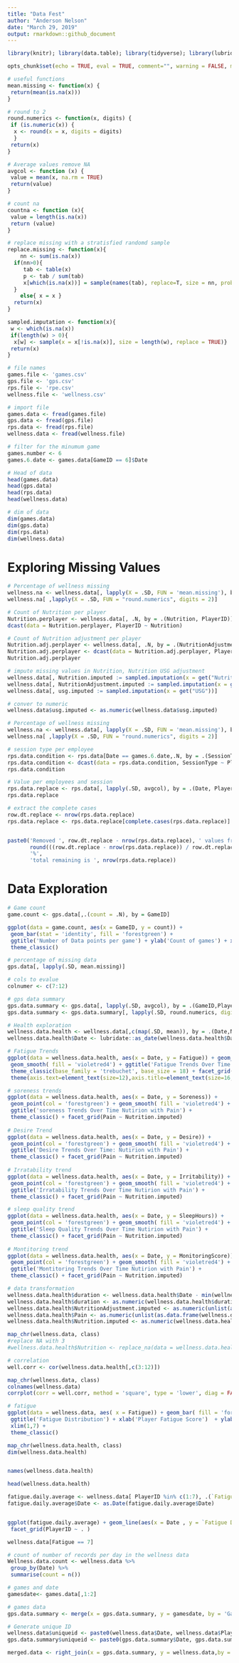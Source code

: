 ```yaml
---
title: "Data Fest"
author: "Anderson Nelson"
date: "March 29, 2019"
output: rmarkdown::github_document
---
```


```r

library(knitr); library(data.table); library(tidyverse); library(lubridate); library(purrr); library(corrplot)
```



```r
opts_chunk$set(echo = TRUE, eval = TRUE, comment="", warning = FALSE, message = FALSE, tidy.opts=list(width.cutoff=55), tidy = TRUE)
```

```r
# useful functions 
mean.missing <- function(x) {
 return(mean(is.na(x)))
}

# round to 2 
round.numerics <- function(x, digits) {
 if (is.numeric(x)) {
  x <- round(x = x, digits = digits)
  }
 return(x)
}

# Average values remove NA 
avgcol <- function (x) {
 value = mean(x, na.rm = TRUE)
 return(value)
}

# count na 
countna <- function (x){
 value = length(is.na(x))
 return (value)
}

# replace missing with a stratisfied randomd sample 
replace.missing <- function(x){
    nn <- sum(is.na(x))
  if(nn>0){
     tab <- table(x)
     p <- tab / sum(tab)
     x[which(is.na(x))] = sample(names(tab), replace=T, size = nn, prob = p)
  }
    else{ x = x }
  return(x)
}

sampled.imputation <- function(x){ 
 w <- which(is.na(x)) 
 if(length(w) > 0){
  x[w] <- sample(x = x[!is.na(x)], size = length(w), replace = TRUE)}
 return(x) 
}


```


```r
# file names 
games.file <- 'games.csv'
gps.file <- 'gps.csv'
rps.file <- 'rpe.csv'
wellness.file <- 'wellness.csv'

# import file 
games.data <- fread(games.file)
gps.data <- fread(gps.file)
rps.data <- fread(rps.file)
wellness.data <- fread(wellness.file)
```

```r
# filter for the minumum game 
games.number <- 6
games.6.date <- games.data[GameID == 6]$Date
```

```r
# Head of data 
head(games.data)
head(gps.data)
head(rps.data)
head(wellness.data)

# dim of data 
dim(games.data)
dim(gps.data)
dim(rps.data)
dim(wellness.data)
```

# Exploring Missing Values 
```r
# Percentage of wellness missing 
wellness.na <- wellness.data[, lapply(X = .SD, FUN = 'mean.missing'), by = PlayerID]
wellness.na[ ,lapply(X = .SD, FUN = "round.numerics", digits = 2)]

# Count of Nutrition per player 
Nutrition.perplayer <- wellness.data[, .N, by = .(Nutrition, PlayerID)]
dcast(data = Nutrition.perplayer, PlayerID ~ Nutrition)

# Count of Nutrition adjustment per player 
Nutrition.adj.perplayer <- wellness.data[, .N, by = .(NutritionAdjustment, PlayerID)]
Nutrition.adj.perplayer <- dcast(data = Nutrition.adj.perplayer, PlayerID ~ NutritionAdjustment)
Nutrition.adj.perplayer

# impute missing values in Nutrition, Nutrition USG adjustment 
wellness.data[, Nutrition.imputed := sampled.imputation(x = get("Nutrition"))]
wellness.data[, NutritionAdjustment.imputed := sampled.imputation(x = get("NutritionAdjustment"))]
wellness.data[, usg.imputed := sampled.imputation(x = get("USG"))]

# conver to numeric 
wellness.data$usg.imputed <- as.numeric(wellness.data$usg.imputed)

# Percentage of wellness missing 
wellness.na <- wellness.data[, lapply(X = .SD, FUN = 'mean.missing'), by = PlayerID]
wellness.na[ ,lapply(X = .SD, FUN = "round.numerics", digits = 2)]
```

```r
# session type per employee 
rps.data.condition <- rps.data[Date == games.6.date,.N, by = .(SessionType, PlayerID)]
rps.data.condition <- dcast(data = rps.data.condition, SessionType ~ PlayerID)
rps.data.condition

# Value per employees and session 
rps.data.replace <- rps.data[, lapply(.SD, avgcol), by = .(Date, PlayerID), .SDcols = 7:10]
rps.data.replace

# extract the complete cases 
row.dt.replace <- nrow(rps.data.replace)
rps.data.replace <- rps.data.replace[complete.cases(rps.data.replace)]


paste0('Removed ', row.dt.replace - nrow(rps.data.replace), ' values from the dataset or ', 
       round(((row.dt.replace - nrow(rps.data.replace)) / row.dt.replace) * 100,2),  
       '%', 
       'total remaining is ', nrow(rps.data.replace))

```

# Data Exploration 
```r
# Game count 
game.count <- gps.data[,.(count = .N), by = GameID]

ggplot(data = game.count, aes(x = GameID, y = count)) + 
 geom_bar(stat = 'identity', fill = 'forestgreen') + 
 ggtitle('Number of Data points per game') + ylab('Count of games') + xlab('Game number') + 
 theme_classic() 

```

```r
# percentage of missing data 
gps.data[, lapply(.SD, mean.missing)]

# cols to evalue
colnumer <- c(7:12)

# gps data summary 
gps.data.summary <- gps.data[, lapply(.SD, avgcol), by = .(GameID,PlayerID), .SDcols = colnumer]
gps.data.summary <- gps.data.summary[, lapply(.SD, round.numerics, digits = 2)]

```

```r

# Health exploration  
wellness.data.health <- wellness.data[,c(map(.SD, mean)), by = .(Date,Nutrition.imputed,Pain), .SDcols = c(3:6,9:11,22)]
wellness.data.health$Date <- lubridate::as_date(wellness.data.health$Date)

# Fatigue Trends 
ggplot(data = wellness.data.health, aes(x = Date, y = Fatigue)) + geom_point(col = 'forestgreen') + 
 geom_smooth( fill = 'violetred4') + ggtitle('Fatigue Trends Over Time For Nutirion with Pain') + 
 theme_classic(base_family = 'trebuchet', base_size = 18) + facet_grid(Nutrition.imputed ~Pain) +
 theme(axis.text=element_text(size=12),axis.title=element_text(size=16,face="bold"))

# soreness trends 
ggplot(data = wellness.data.health, aes(x = Date, y = Soreness)) + 
 geom_point(col = 'forestgreen') + geom_smooth( fill = 'violetred4') + 
 ggtitle('soreness Trends Over Time Nutirion with Pain') + 
 theme_classic() + facet_grid(Pain ~ Nutrition.imputed)
 
# Desire Trend 
ggplot(data = wellness.data.health, aes(x = Date, y = Desire)) + 
 geom_point(col = 'forestgreen') + geom_smooth( fill = 'violetred4') + 
 ggtitle('Desire Trends Over Time: Nutirion with Pain') + 
 theme_classic() + facet_grid(Pain ~ Nutrition.imputed)
 
# Irratability trend 
ggplot(data = wellness.data.health, aes(x = Date, y = Irritability)) + 
 geom_point(col = 'forestgreen') + geom_smooth( fill = 'violetred4') + 
 ggtitle('Irratability Trends Over Time Nutirion with Pain') + 
 theme_classic() + facet_grid(Pain ~ Nutrition.imputed)

# sleep quality trend 
ggplot(data = wellness.data.health, aes(x = Date, y = SleepHours)) + 
 geom_point(col = 'forestgreen') + geom_smooth( fill = 'violetred4') + 
 ggtitle('Sleep Quality Trends Over Time Nutirion with Pain') + 
 theme_classic() + facet_grid(Pain ~ Nutrition.imputed)
 
# Montitoring trend 
ggplot(data = wellness.data.health, aes(x = Date, y = MonitoringScore)) + 
 geom_point(col = 'forestgreen') + geom_smooth( fill = 'violetred4') + 
 ggtitle('Montitoring Trends Over Time Nutirion with Pain') + 
 theme_classic() + facet_grid(Pain ~ Nutrition.imputed)


```
```r
# data transformation 
wellness.data.health$duration <- wellness.data.health$Date - min(wellness.data.health$Date)  
wellness.data.health$duration <- as.numeric(wellness.data.health$duration)
wellness.data.health$NutritionAdjustment.imputed <- as.numeric(unlist(as.data.frame(wellness.data.health$NutritionAdjustment.imputed)))
wellness.data.health$Pain <- as.numeric(unlist(as.data.frame(wellness.data.health$Pain)))
wellness.data.health$Nutrition.imputed <- as.numeric(wellness.data.health$Nutrition.imputed)

map_chr(wellness.data, class)
#replace NA with 3 
#wellness.data.health$Nutrition <- replace_na(data = wellness.data.health$Nutrition, replace = 3)

# correlation 
well.corr <- cor(wellness.data.health[,c(3:12)])

map_chr(wellness.data, class)
colnames(wellness.data)
corrplot(corr = well.corr, method = 'square', type = 'lower', diag = FALSE, is.corr = TRUE)

# fatigue 
ggplot(data = wellness.data, aes( x = Fatigue)) + geom_bar( fill = 'forestgreen') + 
 ggtitle('Fatigue Distribution') + xlab('Player Fatigue Score')  + ylab('Count of Player Fatigue Score') + 
 xlim(1,7) + 
 theme_classic()

map_chr(wellness.data.health, class)
dim(wellness.data.health)


names(wellness.data.health)

head(wellness.data.health)
```

```r
fatigue.daily.average <- wellness.data[ PlayerID %in% c(1:7), .(`Fatigue Daily Average`  = mean(Fatigue), `Mean Monitoring Score` = mean(MonitoringScore)), by = .(Date, PlayerID)]
fatigue.daily.average$Date <- as.Date(fatigue.daily.average$Date)


ggplot(fatigue.daily.average) + geom_line(aes(x = Date , y = `Fatigue Daily Average`)) +
 facet_grid(PlayerID ~ . )

```

```r
wellness.data[Fatigue == 7]
```

```r
# count of number of records per day in the wellness data 
Wellness.data.count <- wellness.data %>%
 group_by(Date) %>%
 summarise(count = n())

# games and date 
gamesdate<- games.data[,1:2]

# games data 
gps.data.summary <- merge(x = gps.data.summary, y = gamesdate, by = 'GameID')

# Generate unique ID 
wellness.data$uniqueid <- paste0(wellness.data$Date, wellness.data$PlayerID)
gps.data.summary$uniqueid <- paste0(gps.data.summary$Date, gps.data.summary$PlayerID)
```




```r
merged.data <- right_join(x = gps.data.summary, y = wellness.data,by = 'uniqueid')

```


















